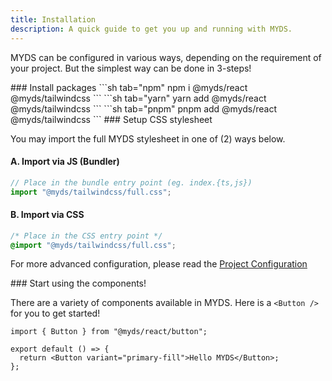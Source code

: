 ```yaml
---
title: Installation
description: A quick guide to get you up and running with MYDS.
---
```



MYDS can be configured in various ways, depending on the requirement of your project. But the simplest way can be done in 3-steps!

<Steps>
  <Step>
    ### Install packages
    <Tabs items={["npm", "yarn", "pnpm"]}>
        ```sh tab="npm"
        npm i @myds/react @myds/tailwindcss 
        ```
        ```sh tab="yarn"
        yarn add @myds/react @myds/tailwindcss
        ```
        ```sh tab="pnpm"
        pnpm add @myds/react @myds/tailwindcss
        ```
    </Tabs>

  </Step>

  <Step>
  ### Setup CSS stylesheet<a name="full-css"></a>
  
You may import the full MYDS stylesheet in one of (2) ways below.
#### A. Import via JS (Bundler)

```ts
// Place in the bundle entry point (eg. index.{ts,js})
import "@myds/tailwindcss/full.css";
```

#### B. Import via CSS

```css
/* Place in the CSS entry point */
@import "@myds/tailwindcss/full.css";
```

For more advanced configuration, please read the [Project Configuration](./project-configuration)

  </Step>

<Step>
### Start using the components!

There are a variety of components available in MYDS. Here is a `<Button />` for you to get started!

```tsx
import { Button } from "@myds/react/button";

export default () => {
  return <Button variant="primary-fill">Hello MYDS</Button>;
};
```

</Step>
</Steps>
